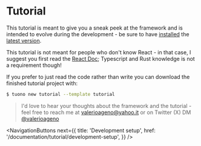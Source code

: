 
<MetaTags
  title="Tuono - Tutorial"
  canonical="https://tuono.dev/documentation/tutorial"
  description="This tutorial is meant to give you a sneak peek at the framework and is intended to evolve during the development - be sure to have installed the latest version"
/>


<Breadcrumbs>
  <Element label="Tutorial" />
</Breadcrumbs>

# Tutorial

This tutorial is meant to give you a sneak peek at the framework and is intended to evolve during the
development - be sure to have [installed](/documentation/installation) the [latest version](https://crates.io/crates/tuono).

This tutorial is not meant for people who don't know React - in that case, I suggest you first read the
[React Doc](https://react.dev/); Typescript and Rust knowledge is not a requirement though!

If you prefer to just read the code rather than write you can download the finished tutorial project with:

```bash
$ tuono new tutorial --template tutorial
```

> I'd love to hear your thoughts about the framework and the tutorial - feel free to reach me at [valerioageno@yahoo.it](mailto:valerioageno@ahoo.it)
> or on Twitter (X) DM [@valerioageno](https://twitter.com/valerioageno)


<NavigationButtons
  next={{
    title: 'Development setup',
    href: '/documentation/tutorial/development-setup',
  }}
/>
